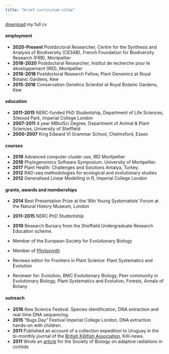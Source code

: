 ```yaml
---
title: "brief curriculum vitae"
---
```


[download](./files/ajhelmstetter_cv.pdf) my full cv

#### employment

* __2020-Present__ Postdoctoral Researcher, Centre for the Synthesis and Analysis of Biodiversity (CESAB), French Foundation for Biodiversity Research (FRB), Montpellier
* __2018-2020__ Postdoctoral Researcher, Institut de recherche pour le développement (IRD), Montpellier
* __2016-2018__ Postdoctoral Research Fellow, Plant Genomics at Royal Botanic Gardens, Kew
* __2015-2016__ Conservation Genetics Scientist at Royal Botanic Gardens, Kew

#### education

* __2011-2015__ NERC-funded PhD Studentship, Department of Life Sciences, Silwood Park, Imperial College London
* __2007-2011__ 4 year MBiolSci Degree, Department of Animal & Plant Sciences, University of Sheffield
* __2000-2007__ King Edward VI Grammar School, Chelmsford, Essex

#### courses

* __2019__ Advanced computer cluster use, IRD Montpellier
* __2018__ Phylogenomics Software Symposium. University of Montpellier.
* __2017__ Plant Health: Challenges and Solutions Antalya, Turkey.
* __2012__ RAD-seq methodologies for ecological and evolutionary studies
* __2012__ Generalised Linear Modelling in R, Imperial College London

#### grants, awards and memberships

* __2014__ Best Presentation Prize at the 16th Young Systematists' Forum at the Natural History Museum, London
* __2011-2015__ NERC PhD Studentship
* __2010__ Research Bursary from the Sheffield Undergraduate Research Education scheme.

* Member of the European Society for Evolutionary Biology
* Member of [Phylosynth](https://phylosynth.github.io/)
* Reviews editor for Frontiers in Plant Science: Plant Systematics and Evolution
* Reviewer for: Evolution, BMC Evolutionary Biology, Peer community in Evolutionary Biology, Plant Systematics and Evolution, Forests, Annals of Botany

#### outreach

* __2016__ Kew Science Festival. Species identification, DNA extraction and real-time DNA sequencing.
* __2015__ “Bugs Day” Festival Imperial College London. DNA extraction hands-on with children.
* __2011__ Published an account of a collection expedition to Uruguay in the bi-monthly journal of the [British Killifish Association](https://killis.org.uk/wp/), Killi-news.
* __2011__ Wrote an [article](https://blog.rsb.org.uk/why-do-some-lakes-have-a-greater-diversity-of-cichlid-fish/) for the Society of Biology on adaptive radiations in cichlids
